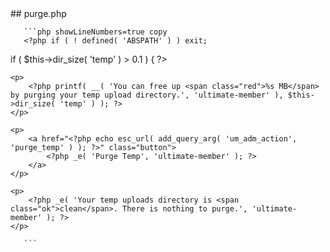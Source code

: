 

<div class="phpdocumentor-element -file">
    ## purge.php

        

    
       ```php showLineNumbers=true copy
       <?php if ( ! defined( 'ABSPATH' ) ) exit;


if ( $this->dir_size( 'temp' ) > 0.1 ) { ?>

	<p>
		<?php printf( __( 'You can free up <span class="red">%s MB</span> by purging your temp upload directory.', 'ultimate-member' ), $this->dir_size( 'temp' ) ); ?>
	</p>

	<p>
		<a href="<?php echo esc_url( add_query_arg( 'um_adm_action', 'purge_temp' ) ); ?>" class="button">
			<?php _e( 'Purge Temp', 'ultimate-member' ); ?>
		</a>
	</p>

<?php } else { ?>

	<p>
		<?php _e( 'Your temp uploads directory is <span class="ok">clean</span>. There is nothing to purge.', 'ultimate-member' ); ?>
	</p>

<?php } ?>
       ```
</div>

